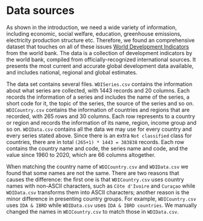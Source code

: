 # Data sources

As shown in the introduction, we need a wide variety of information, including economic, social welfare, education, greenhouse emissions, electricity production structure etc. Therefore, we found an comprehensive dataset that touches on all of these issues [World Development Indicators](https://datacatalog.worldbank.org/search/dataset/0037712/World-Development-Indicators) from the world bank. The data is a collection of development indicators by the world bank, compiled from officially-recognized international sources. It presents the most current and accurate global development data available, and includes national, regional and global estimates. 

The data set contains several files. `WDISeries.csv` contains the information about what series are collected, with 1443 records and 20 columns. Each records the information of a series and includes the name of the series, a short code for it, the topic of the series, the source of the series and so on. `WDICountry.csv` contains the information of countries and regions that are recorded, with 265 rows and 30 columns. Each row represents to a country or region and records the information of its name, region, income group and so on. `WDIData.csv` contains all the data we may use for every country and every series stated above. Since there is an extra `Not classified` class for countries, there are in total `(265+1) * 1443 = 383838` records. Each row contains the country name and code, the series name and code, and the value since 1960 to 2020, which are 66 columns altogether.

When matching the country name of `WDICountry.csv` and `WDIData.csv` we found that some names are not the same. There are two reasons that causes the difference: the first one is that `WDICountry.csv` uses country names with non-ASCII characters, such as `Côte d'Ivoire` and `Curaçao` while `WDIData.csv` transforms them into ASCII characters; another reason is the minor difference in presenting country groups. For example, `WDICountry.csv` uses `IDA & IBRD` while `WDIData.csv` uses `IDA & IBRD countries`. We manually changed the names in `WDICountry.csv` to match those in `WDIData.csv`.